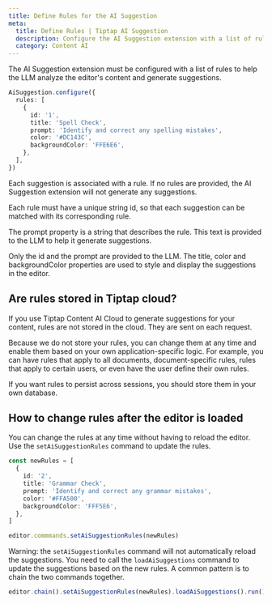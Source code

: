 ```yaml
---
title: Define Rules for the AI Suggestion
meta:
  title: Define Rules | Tiptap AI Suggestion
  description: Configure the AI Suggestion extension with a list of rules to generate suggestions.
  category: Content AI
---
```


The AI Suggestion extension must be configured with a list of rules to help the LLM analyze the editor's content and generate suggestions.

```ts
AiSuggestion.configure({
  rules: [
    {
      id: '1',
      title: 'Spell Check',
      prompt: 'Identify and correct any spelling mistakes',
      color: '#DC143C',
      backgroundColor: 'FFE6E6',
    },
  ],
})
```

Each suggestion is associated with a rule. If no rules are provided, the AI Suggestion extension will not generate any suggestions.

Each rule must have a unique string id, so that each suggestion can be matched with its corresponding rule.

The prompt property is a string that describes the rule. This text is provided to the LLM to help it generate suggestions.

Only the id and the prompt are provided to the LLM. The title, color and backgroundColor properties are used to style and display the suggestions in the editor.

## Are rules stored in Tiptap cloud?

If you use Tiptap Content AI Cloud to generate suggestions for your content, rules are not stored in the cloud. They are sent on each request.

Because we do not store your rules, you can change them at any time and enable them based on your own application-specific logic. For example, you can have rules that apply to all documents, document-specific rules, rules that apply to certain users, or even have the user define their own rules.

If you want rules to persist across sessions, you should store them in your own database.

## How to change rules after the editor is loaded

You can change the rules at any time without having to reload the editor. Use the `setAiSuggestionRules` command to update the rules.

```ts
const newRules = [
  {
    id: '2',
    title: 'Grammar Check',
    prompt: 'Identify and correct any grammar mistakes',
    color: '#FFA500',
    backgroundColor: 'FFF5E6',
  },
]

editor.commmands.setAiSuggestionRules(newRules)
```

Warning: the `setAiSuggestionRules` command will not automatically reload the suggestions. You need to call the `loadAiSuggestions` command to update the suggestions based on the new rules. A common pattern is to chain the two commands together.

```ts
editor.chain().setAiSuggestionRules(newRules).loadAiSuggestions().run()
```
